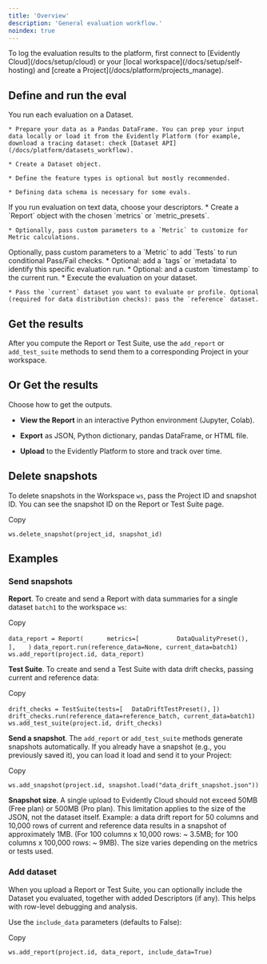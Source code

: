 ```yaml
---
title: 'Overview'
description: 'General evaluation workflow.'
noindex: true
---
```


<Tip>
  To log the evaluation results to the platform, first connect to [Evidently Cloud](/docs/setup/cloud) or your [local workspace](/docs/setup/self-hosting) and [create a Project](/docs/platform/projects_manage).
</Tip>

## Define and run the eval

<Steps>
  <Step title="Data Definition">
    You run each evaluation on a Dataset.&#x20;

    * Prepare your data as a Pandas DataFrame. You can prep your input data locally or load it from the Evidently Platform (for example, download a tracing dataset: check [Dataset API](/docs/platform/datasets_workflow).

    * Create a Dataset object.

    * Define the feature types is optional but mostly recommended.

    * Defining data schema is necessary for some evals.
  </Step>

  <Step title="(Optonal). Select Descriptors">
    If you run evaluation on text data, choose your descriptors.&#x20;
  </Step>

  <Step title="Configure Report">
    * Create a `Report` object with the chosen `metrics`  or `metric_presets`.

    * Optionally, pass custom parameters to a `Metric` to customize for Metric calculations.
  </Step>

  <Step title="(Optional). Add Test conditions">
    Optionally, pass custom parameters to a `Metric` to add `Tests` to run conditional Pass/Fail checks.
  </Step>

  <Step title="(Optional). Add Tags ">
    * Optional: add a `tags` or `metadata` to identify this specific evaluation run.
  </Step>

  <Step title="(Optional). Add Timestamp">
    * Optional: and a custom `timestamp` to the current run.
  </Step>

  <Step title="Run the Report">
    * Execute the evaluation on your dataset.

    * Pass the `current` dataset you want to evaluate or profile. Optional (required for data distribution checks): pass the `reference` dataset.
  </Step>
</Steps>

## Get the results

After you compute the Report or Test Suite, use the `add_report` or `add_test_suite` methods to send them to a corresponding Project in your workspace.

## Or Get the results&#x20;

Choose how to get the outputs.&#x20;

* **View the Report** in an interactive Python environment (Jupyter, Colab).

* **Export** as JSON, Python dictionary, pandas DataFrame, or HTML file.

* **Upload** to the Evidently Platform to store and track over time.

##

## Delete snapshots

To delete snapshots in the Workspace `ws`, pass the Project ID and snapshot ID. You can see the snapshot ID on the Report or Test Suite page.

Copy

`ws.delete_snapshot(project_id, snapshot_id)`

[](https://docs.evidentlyai.com/user-guide/evaluations/snapshots#examples)
Examples
--------

### [](https://docs.evidentlyai.com/user-guide/evaluations/snapshots#send-snapshots)&#xA;Send snapshots

**Report**. To create and send a Report with data summaries for a single dataset `batch1` to the workspace `ws`:

Copy

`data_report = Report(`
`      metrics=[`
`          DataQualityPreset(),`
`      ],`
`   )`
`data_report.run(reference_data=None, current_data=batch1)`
`ws.add_report(project.id, data_report)`

**Test Suite**. To create and send a Test Suite with data drift checks, passing current and reference data:

Copy

`drift_checks = TestSuite(tests=[`
`  DataDriftTestPreset(),`
`])`
`drift_checks.run(reference_data=reference_batch, current_data=batch1)`
`ws.add_test_suite(project.id, drift_checks)`

**Send a snapshot**. The `add_report` or `add_test_suite` methods generate snapshots automatically. If you already have a snapshot (e.g., you previously saved it), you can load it load and send it to your Project:

Copy

`ws.add_snapshot(project.id, snapshot.load("data_drift_snapshot.json"))`

**Snapshot size**. A single upload to Evidently Cloud should not exceed 50MB (Free plan) or 500MB (Pro plan). This limitation applies to the size of the JSON, not the dataset itself. Example: a data drift report for 50 columns and 10,000 rows of current and reference data results in a snapshot of approximately 1MB. (For 100 columns x 10,000 rows: \~ 3.5MB; for 100 columns x 100,000 rows: \~ 9MB). The size varies depending on the metrics or tests used.

### [](https://docs.evidentlyai.com/user-guide/evaluations/snapshots#add-dataset)&#xA;Add dataset

When you upload a Report or Test Suite, you can optionally include the Dataset you evaluated, together with added Descriptors (if any). This helps with row-level debugging and analysis.

Use the `include_data` parameters (defaults to False):

Copy

`ws.add_report(project.id, data_report, include_data=True)`